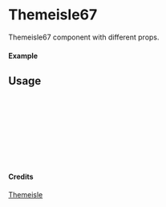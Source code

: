 
<Meta of={Themeisle67} title="Themeisle/Themeisle67" />

# Themeisle67

Themeisle67 component with different props.

#### Example

<Canvas of={Themeisle67.Primary} />

## Usage

```ts
import { Themeisle67 } from "yadl-ui";

const Example = () => {
  return (
      <Themeisle67 />
  );
};

export default Example;
```

#### Credits
[Themeisle](https://themeisle.com/illustrations)
